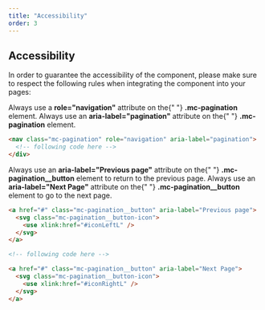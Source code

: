 ```yaml
---
title: "Accessibility"
order: 3
---
```


## Accessibility

In order to guarantee the accessibility of the component, please make sure to respect the following rules when integrating the component into your pages:

<HintItem>
  Always use a <strong>role="navigation"</strong> attribute on the{" "}
  <strong>.mc-pagination</strong> element.
</HintItem>

<HintItem>
  Always use an <strong>aria-label="pagination"</strong> attribute on the{" "}
  <strong>.mc-pagination</strong> element.
</HintItem>

```html
<nav class="mc-pagination" role="navigation" aria-label="pagination">
  <!-- following code here -->
</div>
```

<HintItem>
  Always use an <strong>aria-label="Previous page"</strong> attribute on the{" "}
  <strong>.mc-pagination__button</strong> element to return to the previous
  page.
</HintItem>

<HintItem>
  Always use an <strong>aria-label="Next Page"</strong> attribute on the{" "}
  <strong>.mc-pagination__button</strong> element to go to the next page.
</HintItem>

```html
<a href="#" class="mc-pagination__button" aria-label="Previous page">
  <svg class="mc-pagination__button-icon">
    <use xlink:href="#iconLeftL" />
  </svg>
</a>

<!-- following code here -->

<a href="#" class="mc-pagination__button" aria-label="Next Page">
  <svg class="mc-pagination__button-icon">
    <use xlink:href="#iconRightL" />
  </svg>
</a>
```
